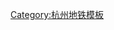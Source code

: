 <includeonly>{{圆形编号|{{{2}}}|fg=white|bg={{杭州地铁颜色|{{{1}}}|s}}}}</includeonly><noinclude>
{{Documentation}}
[[Category:杭州地铁模板]]</noinclude>